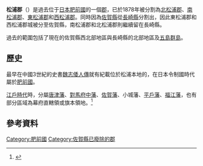 {{日本郡 (廢除)|
| 郡 = 松浦郡
| 日文原名 = 松浦郡
| 平假名 = まつらぐん
| 羅馬字拼音 = Matsura-gun
| 地圖=
| 廢除時間 = 1878年
| 廢除理由 = 分割
| 廢除時處置 = '''松浦郡''' → [[東松浦郡|東松浦郡]]、[[西松浦郡|西松浦郡]]、[[南松浦郡|南松浦郡]]、[[北松浦郡|北松浦郡]]
| 現在郡 = 
| 都道府縣 = 長崎縣
| 編號 = 
| 町 = 
| 村 = 
| 經度 = 
| 緯度 = 
| 註記 = 
|}}

'''松浦郡'''（{{jpn|j=松浦郡|hg=まつらぐん|rm=Matsura gun|f=y}}）是過去位于[[日本|日本]][[肥前國|肥前國]]的一個[[郡|郡]]，已於1878年被分割為[[北松浦郡|北松浦郡]]、[[南松浦郡|南松浦郡]]、[[東松浦郡|東松浦郡]]和[[西松浦郡|西松浦郡]]。同時因為[[佐賀縣|佐賀縣]]從[[長崎縣|長崎縣]]分割出，因此東松浦郡和西松浦郡城被分至佐賀縣，南松浦郡和北松浦郡則繼續留在長崎縣。

過去的範圍包括了現在的佐賀縣西北部地區與長崎縣的北部地區及[[五島群島|五島群島]]。

== 歷史 ==

最早在中國3世紀的史書[[魏志倭人傳|魏志倭人傳]]就有紀載位於松浦本地的{{Tsl|ja|末ら国|末盧國}}，在日本令制國時代屬於[[肥前國|肥前國]]。

[[江戶時代|江戶時代]]時，分屬[[唐津藩|唐津藩]]、[[對馬府中藩|對馬府中藩]]、[[佐賀藩|佐賀藩]]、小城藩、[[平戶藩|平戶藩]]、[[福江藩|福江藩]]，也有部分區域為幕府直轄領或旗本領地。<ref>{{Cite web| url=http://www.rekihaku.ac.jp/up-cgi/login.pl?p=param/kyud/db_param| title=舊高舊領取調帳資料庫檢索| publisher=[[國立歷史民俗博物館|國立歷史民俗博物館]]| language=ja| access-date=2021-12-30| archive-date=2020-08-25| archive-url=https://web.archive.org/web/20200825042351/http://www.rekihaku.ac.jp/up-cgi/login.pl?p=param%2Fkyud%2Fdb_param| dead-url=no}}</ref>

== 參考資料 ==
{{Reflist}}

{{火國二國的郡}}

[[Category:肥前國|Category:肥前國]]
[[Category:佐賀縣已廢除的郡|Category:佐賀縣已廢除的郡]]